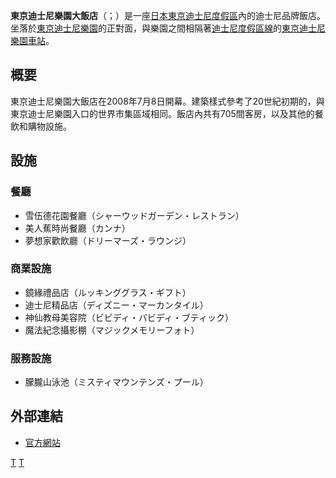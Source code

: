 {{noteTA
|G1=Disney
|1=zh-cn:饭店;zh-tw:飯店;zh-hk:酒店;
}}

{{Infobox Disney resort
| name = 東京迪士尼樂園大飯店
| logo = Tokyo Disneyland Hotel logo.svg
| logosize = 250px
| caption = 
| image = Tokyo_DisneyLand_Hotel.jpg
| location = [[東京迪士尼度假區|東京迪士尼度假區]]
| type = TDR
| category = {{Rating|5}}
| opendate = {{start date|2008|07|08}}
| closedate = 
| theme = [[維多利亞建築|維多利亞風格]]
| sections = 
| roomnumber = 700
| suites = 
| floors = 地上9層<br>地下1層
| operator = [[Milial渡假酒店|Milial]]
| owner = [[Oriental_Land|Oriental Land]]
| website = [http://www.disneyhotels.jp/tdh/index_e.html 官方網站]
| greenlodge = 
}}
{{TDR}}
'''東京迪士尼樂園大飯店'''（{{lang-ja|東京ディズニーランドホテル}}；{{lang|en|Tokyo Disneyland Hotel}}）是一座[[日本|日本]][[東京迪士尼度假區|東京迪士尼度假區]]內的迪士尼品牌飯店。坐落於[[東京迪士尼樂園|東京迪士尼樂園]]的正對面，與樂園之間相隔著[[迪士尼度假區線|迪士尼度假區線]]的[[東京迪士尼樂園車站|東京迪士尼樂園車站]]。

== 概要 ==
東京迪士尼樂園大飯店在2008年7月8日開幕。建築樣式參考了20世紀初期的{{link-en|維多利亞式建築|Victorian architectural|維多利亞風格}}，與東京迪士尼樂園入口的世界市集區域相同。飯店內共有705間客房，以及其他的餐飲和購物設施。

== 設施 ==
=== 餐廳 ===
*雪伍德花園餐廳（シャーウッドガーデン・レストラン）
*美人蕉時尚餐廳（カンナ）
*夢想家歡飲廳（ドリーマーズ・ラウンジ）

=== 商業設施 ===
*鏡緣禮品店（ルッキンググラス・ギフト）
*迪士尼精品店（ディズニー・マーカンタイル）
*神仙教母美容院（ビビディ・バビディ・ブティック）
*魔法紀念攝影棚（マジックメモリーフォト）

=== 服務設施 ===
*朦朧山泳池（ミスティマウンテンズ・プール）

== 外部連結 ==
*[http://www.disneyhotels.jp/tdh/index_e.html 官方網站] {{Wayback|url=http://www.disneyhotels.jp/tdh/index_e.html |date=20140222022139 }}{{zh}}

{{東京迪士尼度假區}}

[[Category:東京迪士尼度假區旅館|T]]
[[Category:千葉縣旅館|T]]
